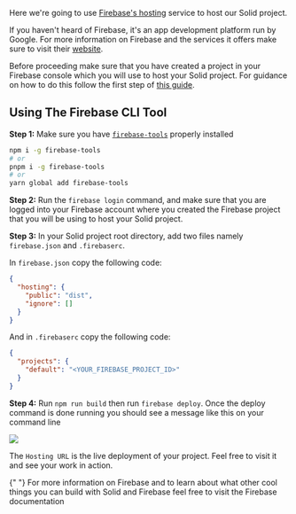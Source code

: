 
<Title> Deploying To Firebase </Title>

Here we're going to use [Firebase's hosting](https://firebase.google.com/products/hosting) service to host our Solid project.

If you haven't heard of Firebase, it's an app development platform run by Google. For more information on Firebase and the services it offers make sure to visit their [website](https://firebase.google.com/).

Before proceeding make sure that you have created a project in your Firebase console which you will use to host your Solid project. For guidance on how to do this follow the first step of [this guide](https://firebase.google.com/docs/web/setup#create-firebase-project-and-app).

## Using The Firebase CLI Tool

**Step 1:** Make sure you have [`firebase-tools`](https://www.npmjs.com/packages/firebase-tools) properly installed

```bash
npm i -g firebase-tools
# or
pnpm i -g firebase-tools
# or
yarn global add firebase-tools
```

**Step 2:** Run the `firebase login` command, and make sure that you are logged into your Firebase account where you created the Firebase project that you will be using to host your Solid project.

**Step 3:** In your Solid project root directory, add two files namely `firebase.json` and `.firebaserc`.

In `firebase.json` copy the following code:

```json
{
  "hosting": {
    "public": "dist",
    "ignore": []
  }
}
```

And in `.firebaserc` copy the following code:

```json
{
  "projects": {
    "default": "<YOUR_FIREBASE_PROJECT_ID>"
  }
}
```

**Step 4:** Run `npm run build` then run `firebase deploy`. Once the deploy command is done running you should see a message like this on your command line

<img src="/images/how-to-guides/deployment/firebase-deploy-done.png" />

The `Hosting URL` is the live deployment of your project. Feel free to visit it and see your work in action.

<Aside>
  {" "}
  For more information on Firebase and to learn about what other cool things you
  can build with Solid and Firebase feel free to visit the <Link href="https://firebase.google.com/docs/web" target="_blank">Firebase documentation</Link>
</Aside>
